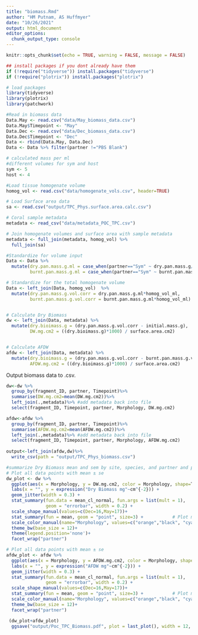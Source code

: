 ```yaml
---
title: "biomass.Rmd"
author: "HM Putnam, AS Huffmyer"
date: "10/26/2021"
output: html_document
editor_options: 
  chunk_output_type: console
---
```


```r
knitr::opts_chunk$set(echo = TRUE, warning = FALSE, message = FALSE)

## install packages if you dont already have them
if (!require("tidyverse")) install.packages("tidyverse")
if (!require("plotrix")) install.packages("plotrix")

# load packages
library(tidyverse)
library(plotrix)
library(patchwork)

```

```r
#Read in biomass data
Data.May <- read.csv("data/May_biomass_data.csv")
Data.May$Timepoint <- "May"
Data.Dec <- read.csv("data/Dec_biomass_data.csv")
Data.Dec$Timepoint <- "Dec"
Data <- rbind(Data.May, Data.Dec)
Data <- Data %>% filter(partner !="PBS Blank")

# calculated mass per ml
#different volumes for sym and host 
sym <- 5
host <- 4

#Load tissue homogenate volume
homog_vol <- read.csv("data/homogenate_vols.csv", header=TRUE)

# Load Surface area data
sa <- read.csv("output/TPC_Phys.surface.area.calc.csv")

# Coral sample metadata
metadata <- read_csv("data/metadata_POC_TPC.csv")

# Join homogenate volumes and surface area with sample metadata
metadata <- full_join(metadata, homog_vol) %>%
  full_join(sa)

#Standardize for volume input
Data <- Data %>%
  mutate(dry.pan.mass.g.ml = case_when(partner=="Sym" ~ dry.pan.mass.g/sym, partner=="Host" ~dry.pan.mass.g/host),
         burnt.pan.mass.g.ml = case_when(partner=="Sym" ~ burnt.pan.mass.g/sym, partner=="Host" ~burnt.pan.mass.g/host))

# Standardize for the total homogenate volume
Data <- left_join(Data, homog_vol)  %>%
  mutate(dry.pan.mass.g.vol.corr = dry.pan.mass.g.ml*homog_vol_ml, 
         burnt.pan.mass.g.vol.corr = burnt.pan.mass.g.ml*homog_vol_ml)


# Calculate Dry Biomass
dw <- left_join(Data, metadata) %>%
  mutate(dry.bioimass.g = (dry.pan.mass.g.vol.corr - initial.mass.g),
         DW.mg.cm2 = ((dry.bioimass.g)*1000) / surface.area.cm2)


# Calculate AFDW
afdw <- left_join(Data, metadata) %>%
  mutate(dry.bioimass.g = (dry.pan.mass.g.vol.corr - burnt.pan.mass.g.vol.corr),
         AFDW.mg.cm2 = ((dry.bioimass.g)*1000) / surface.area.cm2)


```

Output biomass data to .csv.  

```r
dw<-dw %>% 
  group_by(fragment_ID, partner, Timepoint)%>%
  summarise(DW.mg.cm2=mean(DW.mg.cm2))%>%
  left_join(.,metadata)%>% #add metadata back into file
  select(fragment_ID, Timepoint, partner, Morphology, DW.mg.cm2) 

afdw<-afdw %>%
  group_by(fragment_ID, partner, Timepoint)%>%
  summarise(AFDW.mg.cm2=mean(AFDW.mg.cm2))%>%
  left_join(.,metadata)%>% #add metadata back into file
  select(fragment_ID, Timepoint, partner, Morphology, AFDW.mg.cm2)
  
output<-left_join(afdw,dw)%>%
  write_csv(path = "output/TPC_Phys_biomass.csv")
```

```r
#summarize Dry Biomass mean and sem by site, species, and partner and plot
# Plot all data points with mean ± se
dw_plot <- dw %>%
  ggplot(aes(x = Morphology, y = DW.mg.cm2, color = Morphology, shape=Timepoint, group = Timepoint)) +
  labs(x = "", y = expression("Dry Biomass mg"~cm^{-2})) +
  geom_jitter(width = 0.3) +                                            # Plot all points
  stat_summary(fun.data = mean_cl_normal, fun.args = list(mult = 1),    # Plot standard error
               geom = "errorbar", width = 0.2) +
  scale_shape_manual(values=c(Dec=16,May=17))+
  stat_summary(fun = mean, geom = "point", size=3) +           # Plot mean
  scale_color_manual(name="Morphology", values=c("orange","black", "cyan"))+
  theme_bw(base_size = 12)+
  theme(legend.position='none')+
  facet_wrap("partner")


```

```r

# Plot all data points with mean ± se
afdw_plot <- afdw %>%
  ggplot(aes(x = Morphology, y = AFDW.mg.cm2, color = Morphology, shape=Timepoint, group = Timepoint)) +
  labs(x = "", y = expression("AFDW mg"~cm^{-2})) +
  geom_jitter(width = 0.3) +                                            # Plot all points
  stat_summary(fun.data = mean_cl_normal, fun.args = list(mult = 1),    # Plot standard error
               geom = "errorbar", width = 0.2) +
  scale_shape_manual(values=c(Dec=16,May=17))+
  stat_summary(fun = mean, geom = "point", size=3) +           # Plot mean
  scale_color_manual(name="Morphology", values=c("orange","black", "cyan"))+
  theme_bw(base_size = 12)+
  facet_wrap("partner")

```


```r
 (dw_plot+afdw_plot) 
  ggsave("output/Poc_TPC_Biomass.pdf", plot = last_plot(), width = 12, height = 6)
```
